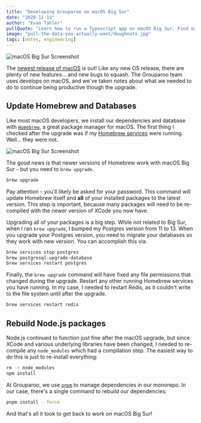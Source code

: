 ```yaml
---
title: "Developing Grouparoo on macOS Big Sur"
date: "2020-11-13"
author: "Evan Tahler"
pullQuote: "Learn how to run a Typescript app on macOS Big Sur. Find out more."
image: "pull-the-data-you-actually-want/doughnuts.jpg"
tags: [notes, engineering]
---
```


<Image
  centered
  source="apple.com"
  alt="macOS Big Sur Screenshot"
  src="developing-grouparoo-on-macos-big-sur/big-sur.jpg"
  width={800}
  height={520}
/>

The [newest release of macOS](https://www.apple.com/newsroom/2020/11/macos-big-sur-is-here/) is out! Like any new OS release, there are plenty of new features... and new bugs to squash. The Grouparoo team uses develops on macOS, and we've taken notes about what we needed to do to continue being productive though the upgrade.

## Update Homebrew and Databases

Like most macOS developers, we install our dependencies and database with [`Homebrew`](https://brew.sh), a great package manager for macOS. The first thing I checked after the upgrade was if my [Homebrew services](https://github.com/Homebrew/homebrew-services) were running. Well... they were not.

<Image
  centered
  source="apple.com"
  alt="macOS Big Sur Screenshot"
  src="developing-grouparoo-on-macos-big-sur/homebrew.png"
  width={800}
  height={430}
/>

The good news is that newer versions of Homebrew work with macOS Big Sur - but you need to `brew upgrade`.

```bash
brew upgrade
```

Pay attention - you'll likely be asked for your password. This command will update Homebrew itself and **all** of your installed packages to the latest version. This step is important, because many packages will need to be re-compiled with the newer version of XCode you now have.

Upgrading all of your packages is a big step. While not related to Big Sur, when I ran `brew upgrade`, I bumped my Postgres version from 11 to 13. When you upgrade your Postgres version, you need to migrate your databases so they work with new version. You can accomplish this via:

```bash
brew services stop postgres
brew postgresql-upgrade-database
brew services restart postgres
```

Finally, the `brew upgrade` command will have fixed any file permissions that changed during the upgrade. Restart any other running Homebrew services you have running. In my case, I needed to restart Redis, as it couldn't write to the file system until after the upgrade.

```bash
brew services restart redis
```

## Rebuild Node.js packages

Node.js continued to function just fine after the macOS upgrade, but since XCode and various underlying libraries have been changed, I needed to re-compile any `node_modules` which had a compilation step. The easiest way to do this is just to re-install everything:

```bash
rm -r node_modules
npm install
```

At Grouparoo, we use [`pnpm`](https://pnpm.js.org) to manage dependencies in our monorepo. In our case, there's a single command to rebuild our dependencies:

```bash
pnpm install --force
```

And that's all it took to get back to work on macOS Big Sur!

